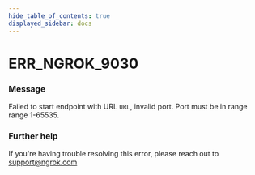 ```yaml
---
hide_table_of_contents: true
displayed_sidebar: docs
---
```



# ERR_NGROK_9030

### Message

Failed to start endpoint with URL `URL`, invalid port. Port must be in range range 1-65535.

<ErrorDetails error="err_ngrok_9030" />

### Further help

If you're having trouble resolving this error, please reach out to [support@ngrok.com](mailto:support@ngrok.com?subject=Help%20with%20ERR_NGROK_9030)

